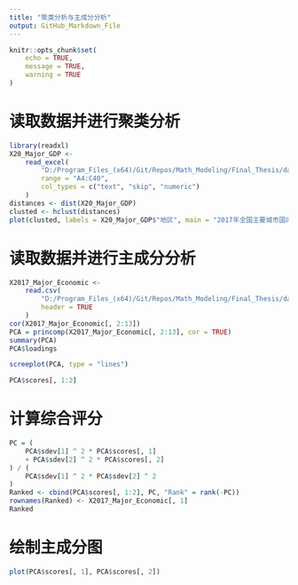 ```yaml
---
title: "聚类分析与主成分分析"
output: GitHub_Markdown_File
---
```


```r
knitr::opts_chunk$set(
    echo = TRUE,
    message = TRUE,
    warning = TRUE
)
```

# 读取数据并进行聚类分析

```r
library(readxl)
X20_Major_GDP <-
    read_excel(
        "D:/Program_Files_(x64)/Git/Repos/Math_Modeling/Final_Thesis/data/20_Major_GDP.xls",
        range = "A4:C40",
        col_types = c("text", "skip", "numeric")
    )
distances <- dist(X20_Major_GDP)
clusted <- hclust(distances)
plot(clusted, labels = X20_Major_GDP$"地区", main = "2017年全国主要城市国内生产总值聚类图")
```

# 读取数据并进行主成分分析

```r
X2017_Major_Economic <-
    read.csv(
        "D:/Program_Files_(x64)/Git/Repos/Math_Modeling/Final_Thesis/data/17_Economic.csv",
        header = TRUE
    )
cor(X2017_Major_Economic[, 2:13])
PCA = princomp(X2017_Major_Economic[, 2:13], cor = TRUE)
summary(PCA)
PCA$loadings

screeplot(PCA, type = "lines")

PCA$scores[, 1:2]
```

# 计算综合评分

```r
PC = (
    PCA$sdev[1] ^ 2 * PCA$scores[, 1]
    + PCA$sdev[2] ^ 2 * PCA$scores[, 2]
) / (
    PCA$sdev[1] ^ 2 * PCA$sdev[2] ^ 2
)
Ranked <- cbind(PCA$scores[, 1:2], PC, "Rank" = rank(-PC))
rownames(Ranked) <- X2017_Major_Economic[, 1]
Ranked
```

# 绘制主成分图

```r
plot(PCA$scores[, 1], PCA$scores[, 2])
```
